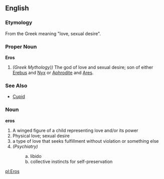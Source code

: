 ==English==
===Etymology===
From the Greek meaning "love, sexual desire".

===Proper Noun===
'''Eros'''
{{wikipedia}}
# ''(Greek Mythology))'' The god of love and sexual desire; son of either [[Erebus]] and [[Nyx]] or [[Aphrodite]] and [[Ares]].

===See Also===
*[[Cupid]]

===Noun===
'''eros'''
# A winged figure of a child representing love and/or its power
# Physical love; sexual desire
# a type of love that seeks fulfillment without violation or something else
# ''(Psychiatry)''
#: a. libido
#: b. collective instincts for self-preservation

[[pl:Eros]]